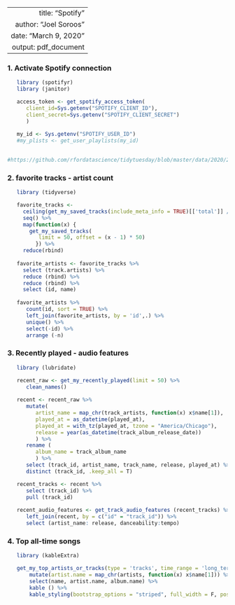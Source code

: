 ----
   title: "Spotify"
   author: "Joel Soroos"
   date: "March 9, 2020"
   output: pdf_document
---

### 1. Activate Spotify connection
```r

   library (spotifyr)
   library (janitor) 

   access_token <- get_spotify_access_token(
      client_id=Sys.getenv("SPOTIFY_CLIENT_ID"),
      client_secret=Sys.getenv("SPOTIFY_CLIENT_SECRET")
      )
   
   my_id <- Sys.getenv("SPOTIFY_USER_ID")
   #my_plists <- get_user_playlists(my_id)
   

#https://github.com/rfordatascience/tidytuesday/blob/master/data/2020/2020-01-21/readme.md
```



### 2.  favorite tracks - artist count
```r

   library (tidyverse)

   favorite_tracks <-
     ceiling(get_my_saved_tracks(include_meta_info = TRUE)[['total']] / 50) %>%
     seq() %>%
     map(function(x) {
       get_my_saved_tracks(
          limit = 50, offset = (x - 1) * 50)
         }) %>% 
     reduce(rbind)
   
   favorite_artists <- favorite_tracks %>%
     select (track.artists) %>%
     reduce (rbind) %>%
     reduce (rbind) %>%
     select (id, name)
   
   favorite_artists %>%
      count(id, sort = TRUE) %>%
      left_join(favorite_artists, by = 'id',.) %>%
      unique() %>%
      select(-id) %>%
      arrange (-n)
```


### 3. Recently played - audio features
```r

   library (lubridate)

   recent_raw <- get_my_recently_played(limit = 50) %>% 
      clean_names()
   
   recent <- recent_raw %>%
      mutate(
         artist_name = map_chr(track_artists, function(x) x$name[1]),
         played_at = as_datetime(played_at),
         played_at = with_tz(played_at, tzone = "America/Chicago"),
         release = year(as_datetime(track_album_release_date))
         ) %>% 
      rename (
         album_name = track_album_name
         ) %>%
      select (track_id, artist_name, track_name, release, played_at) %>%
      distinct (track_id, .keep_all = T) 

   recent_tracks <- recent %>%
      select (track_id) %>%
      pull (track_id)
   
   recent_audio_features <- get_track_audio_features (recent_tracks) %>%
      left_join(recent, by = c("id" = "track_id")) %>%
      select (artist_name: release, danceability:tempo)
```


### 4.  Top all-time songs
```r

   library (kableExtra)

   get_my_top_artists_or_tracks(type = 'tracks', time_range = 'long_term', limit = 50) %>% 
       mutate(artist.name = map_chr(artists, function(x) x$name[1])) %>% 
       select(name, artist.name, album.name) %>%
       kable () %>%
       kable_styling(bootstrap_options = "striped", full_width = F, position = "left")
```





